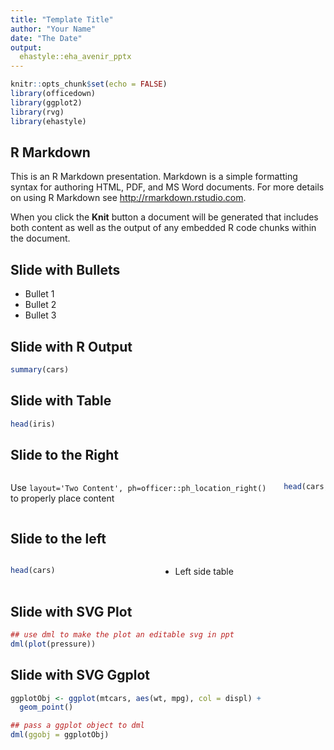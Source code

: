 ```yaml
---
title: "Template Title"
author: "Your Name"
date: "The Date"
output: 
  ehastyle::eha_avenir_pptx
---
```


```r
knitr::opts_chunk$set(echo = FALSE)
library(officedown)
library(ggplot2)
library(rvg)
library(ehastyle)
```

## R Markdown

This is an R Markdown presentation. Markdown is a simple formatting syntax for authoring HTML, PDF, and MS Word documents. For more details on using R Markdown see <http://rmarkdown.rstudio.com>.

When you click the **Knit** button a document will be generated that includes both content as well as the output of any embedded R code chunks within the document.

## Slide with Bullets

- Bullet 1
- Bullet 2
- Bullet 3

## Slide with R Output

```r
summary(cars)
```

## Slide with Table

```r
head(iris)
```
## Slide to the Right 
:::::: {.columns}
::: {.column}
Use `layout='Two Content', ph=officer::ph_location_right()` 
to properly place content 
:::

::: {.column}

```r
head(cars,10)
```
:::
::::::

## Slide to the left 
:::::: {.columns}
::: {.column}
```r
head(cars)
```
:::

::: {.column}
- Left side table
:::
::::::

##  Slide with SVG Plot

```r
## use dml to make the plot an editable svg in ppt
dml(plot(pressure))
```

## Slide with SVG Ggplot

```r
ggplotObj <- ggplot(mtcars, aes(wt, mpg), col = displ) +
  geom_point()

## pass a ggplot object to dml 
dml(ggobj = ggplotObj)
```
